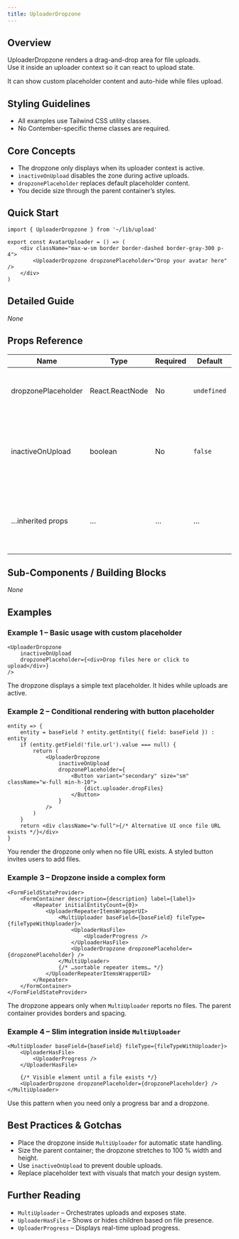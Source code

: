 ```yaml
---
title: UploaderDropzone
---
```


<!-- Edited by human: false -->
<!-- Examples count: 3 -->
<!-- Source examples: 1 -->
<!-- Playground examples: 0 -->
<!-- External examples: 2 -->
<!-- Import examples: 2 -->

## Overview
UploaderDropzone renders a drag-and-drop area for file uploads.  
Use it inside an uploader context so it can react to upload state.

It can show custom placeholder content and auto-hide while files upload.

## Styling Guidelines
* All examples use Tailwind CSS utility classes.  
* No Contember-specific theme classes are required.

## Core Concepts
* The dropzone only displays when its uploader context is active.  
* `inactiveOnUpload` disables the zone during active uploads.  
* `dropzonePlaceholder` replaces default placeholder content.  
* You decide size through the parent container’s styles.

## Quick Start
```tsx
import { UploaderDropzone } from '~/lib/upload'

export const AvatarUploader = () => (
	<div className="max-w-sm border border-dashed border-gray-300 p-4">
		<UploaderDropzone dropzonePlaceholder="Drop your avatar here" />
	</div>
)
```

## Detailed Guide
_None_

## Props Reference
Name | Type | Required | Default | Description
---- | ---- | -------- | ------- | -----------
dropzonePlaceholder | React.ReactNode | No | `undefined` | Custom content rendered inside the dropzone.
inactiveOnUpload | boolean | No | `false` | When **true**, the dropzone hides or disables during an active upload.
…inherited props | … | … | … | All standard HTML `div` attributes are forwarded to the root element.

## Sub-Components / Building Blocks
_None_

## Examples

### Example&nbsp;1 – Basic usage with custom placeholder
```tsx
<UploaderDropzone
	inactiveOnUpload
	dropzonePlaceholder={<div>Drop files here or click to upload</div>}
/>
```
The dropzone displays a simple text placeholder. It hides while uploads are active.

### Example&nbsp;2 – Conditional rendering with button placeholder
```tsx
entity => {
	entity = baseField ? entity.getEntity({ field: baseField }) : entity
	if (entity.getField('file.url').value === null) {
		return (
			<UploaderDropzone
				inactiveOnUpload
				dropzonePlaceholder={
					<Button variant="secondary" size="sm" className="w-full min-h-10">
						{dict.uploader.dropFiles}
					</Button>
				}
			/>
		)
	}
	return <div className="w-full">{/* Alternative UI once file URL exists */}</div>
}
```
You render the dropzone only when no file URL exists. A styled button invites users to add files.

### Example&nbsp;3 – Dropzone inside a complex form
```tsx
<FormFieldStateProvider>
	<FormContainer description={description} label={label}>
		<Repeater initialEntityCount={0}>
			<UploaderRepeaterItemsWrapperUI>
				<MultiUploader baseField={baseField} fileType={fileTypeWithUploader}>
					<UploaderHasFile>
						<UploaderProgress />
					</UploaderHasFile>
					<UploaderDropzone dropzonePlaceholder={dropzonePlaceholder} />
				</MultiUploader>
				{/* …sortable repeater items… */}
			</UploaderRepeaterItemsWrapperUI>
		</Repeater>
	</FormContainer>
</FormFieldStateProvider>
```
The dropzone appears only when `MultiUploader` reports no files. The parent container provides borders and spacing.

### Example&nbsp;4 – Slim integration inside `MultiUploader`
```tsx
<MultiUploader baseField={baseField} fileType={fileTypeWithUploader}>
	<UploaderHasFile>
		<UploaderProgress />
	</UploaderHasFile>

	{/* Visible element until a file exists */}
	<UploaderDropzone dropzonePlaceholder={dropzonePlaceholder} />
</MultiUploader>
```
Use this pattern when you need only a progress bar and a dropzone.

## Best Practices & Gotchas
* Place the dropzone inside `MultiUploader` for automatic state handling.  
* Size the parent container; the dropzone stretches to 100 % width and height.  
* Use `inactiveOnUpload` to prevent double uploads.  
* Replace placeholder text with visuals that match your design system.

## Further Reading
* `MultiUploader` – Orchestrates uploads and exposes state.  
* `UploaderHasFile` – Shows or hides children based on file presence.  
* `UploaderProgress` – Displays real-time upload progress.

<!-- End of Generated Documentation -->